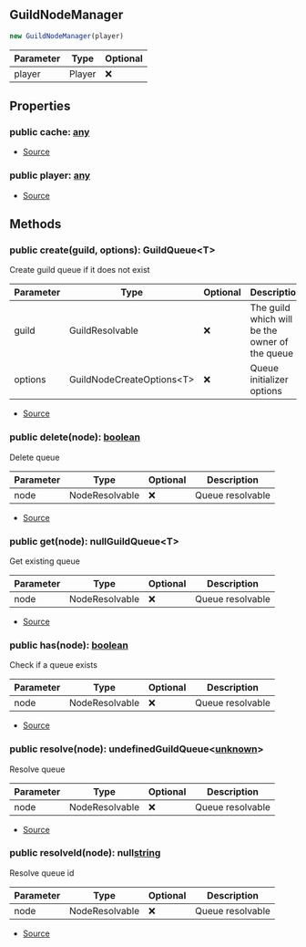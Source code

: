 ## GuildNodeManager


```typescript
new GuildNodeManager(player)
```
| Parameter | Type | Optional |
| ----------- | ----------- | ----------- |
| player | Player | ❌ |


## Properties
### public cache: [any](https://www.typescriptlang.org/docs/handbook/2/everyday-types.html#any)
- [Source](https://github.com/Androz2091/discord-player/blob/cd18f37/packages/discord-player/src/Structures/GuildNodeManager.ts#L38)
### public player: [any](https://www.typescriptlang.org/docs/handbook/2/everyday-types.html#any)
- [Source](https://github.com/Androz2091/discord-player/blob/cd18f37/packages/discord-player/src/Structures/GuildNodeManager.ts#L39)

## Methods
### public create(guild, options): GuildQueue\<T>
Create guild queue if it does not exist



| Parameter | Type | Optional | Description |
| ----------- | ----------- | ----------- | ----------- |
| guild | GuildResolvable | ❌ | The guild which will be the owner of the queue |
| options | GuildNodeCreateOptions\<T> | ❌ | Queue initializer options |


- [Source](https://github.com/Androz2091/discord-player/blob/cd18f37/packages/discord-player/src/Structures/GuildNodeManager.ts#L46)
### public delete(node): [boolean](https://developer.mozilla.org/en-US/docs/Web/JavaScript/Reference/Global_Objects/Boolean)
Delete queue



| Parameter | Type | Optional | Description |
| ----------- | ----------- | ----------- | ----------- |
| node | NodeResolvable | ❌ | Queue resolvable |


- [Source](https://github.com/Androz2091/discord-player/blob/cd18f37/packages/discord-player/src/Structures/GuildNodeManager.ts#L137)
### public get(node): nullGuildQueue\<T>
Get existing queue



| Parameter | Type | Optional | Description |
| ----------- | ----------- | ----------- | ----------- |
| node | NodeResolvable | ❌ | Queue resolvable |


- [Source](https://github.com/Androz2091/discord-player/blob/cd18f37/packages/discord-player/src/Structures/GuildNodeManager.ts#L117)
### public has(node): [boolean](https://developer.mozilla.org/en-US/docs/Web/JavaScript/Reference/Global_Objects/Boolean)
Check if a queue exists



| Parameter | Type | Optional | Description |
| ----------- | ----------- | ----------- | ----------- |
| node | NodeResolvable | ❌ | Queue resolvable |


- [Source](https://github.com/Androz2091/discord-player/blob/cd18f37/packages/discord-player/src/Structures/GuildNodeManager.ts#L128)
### public resolve(node): undefinedGuildQueue\<[unknown](https://www.typescriptlang.org/docs/handbook/release-notes/typescript-3-0.html#new-unknown-top-type)>
Resolve queue



| Parameter | Type | Optional | Description |
| ----------- | ----------- | ----------- | ----------- |
| node | NodeResolvable | ❌ | Queue resolvable |


- [Source](https://github.com/Androz2091/discord-player/blob/cd18f37/packages/discord-player/src/Structures/GuildNodeManager.ts#L156)
### public resolveId(node): null[string](https://developer.mozilla.org/en-US/docs/Web/JavaScript/Reference/Global_Objects/String)
Resolve queue id



| Parameter | Type | Optional | Description |
| ----------- | ----------- | ----------- | ----------- |
| node | NodeResolvable | ❌ | Queue resolvable |


- [Source](https://github.com/Androz2091/discord-player/blob/cd18f37/packages/discord-player/src/Structures/GuildNodeManager.ts#L168)